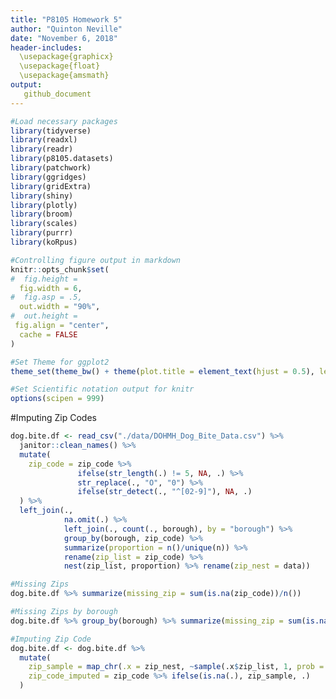 ```yaml
---
title: "P8105 Homework 5"
author: "Quinton Neville"
date: "November 6, 2018"
header-includes: 
  \usepackage{graphicx}
  \usepackage{float}
  \usepackage{amsmath}
output:
   github_document
---
```


```r
#Load necessary packages
library(tidyverse)
library(readxl)
library(readr)
library(p8105.datasets)
library(patchwork)
library(ggridges)
library(gridExtra)
library(shiny)
library(plotly)
library(broom)
library(scales)
library(purrr)
library(koRpus)

#Controlling figure output in markdown
knitr::opts_chunk$set(
#  fig.height =   
  fig.width = 6,
#  fig.asp = .5,
  out.width = "90%",
#  out.height = 
 fig.align = "center",
  cache = FALSE
)

#Set Theme for ggplot2
theme_set(theme_bw() + theme(plot.title = element_text(hjust = 0.5), legend.position = "bottom"))

#Set Scientific notation output for knitr
options(scipen = 999)

```



#Imputing Zip Codes
```r
dog.bite.df <- read_csv("./data/DOHMH_Dog_Bite_Data.csv") %>%
  janitor::clean_names() %>%
  mutate(
    zip_code = zip_code %>% 
               ifelse(str_length(.) != 5, NA, .) %>% 
               str_replace(., "O", "0") %>% 
               ifelse(str_detect(., "^[02-9]"), NA, .)
  ) %>%
  left_join(.,
            na.omit(.) %>% 
            left_join(., count(., borough), by = "borough") %>% 
            group_by(borough, zip_code) %>%
            summarize(proportion = n()/unique(n)) %>% 
            rename(zip_list = zip_code) %>%
            nest(zip_list, proportion) %>% rename(zip_nest = data))

#Missing Zips
dog.bite.df %>% summarize(missing_zip = sum(is.na(zip_code))/n())

#Missing Zips by borough
dog.bite.df %>% group_by(borough) %>% summarize(missing_zip = sum(is.na(zip_code))/n())

#Imputing Zip Code
dog.bite.df <- dog.bite.df %>%
  mutate(
    zip_sample = map_chr(.x = zip_nest, ~sample(.x$zip_list, 1, prob = .x$proportion)),
    zip_code_imputed = zip_code %>% ifelse(is.na(.), zip_sample, .)
  )

```

